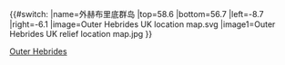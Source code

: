 {{#switch:{{{1}}}
|name=外赫布里底群岛
|top=58.6
|bottom=56.7
|left=-8.7
|right=-6.1
|image=Outer Hebrides UK location map.svg
|image1=Outer Hebrides UK relief location map.jpg
}}<noinclude>
{{Location map/Info}}
[[Category:蘇格蘭地理位置圖模板|Outer Hebrides]]
</noinclude>